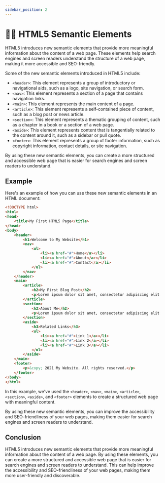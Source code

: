 ```yaml
---
sidebar_position: 2
---
```



# 🙋🏻 HTML5 Semantic Elements

HTML5 introduces new semantic elements that provide more meaningful information about the content of a web page. These elements help search engines and screen readers understand the structure of a web page, making it more accessible and SEO-friendly.

Some of the new semantic elements introduced in HTML5 include:

- `<header>`: This element represents a group of introductory or navigational aids, such as a logo, site navigation, or search form.
- `<nav>`: This element represents a section of a page that contains navigation links.
- `<main>`: This element represents the main content of a page.
- `<article>`: This element represents a self-contained piece of content, such as a blog post or news article.
- `<section>`: This element represents a thematic grouping of content, such as a chapter in a book or a section of a web page.
- `<aside>`: This element represents content that is tangentially related to the content around it, such as a sidebar or pull quote.
- `<footer>`: This element represents a group of footer information, such as copyright information, contact details, or site navigation.

By using these new semantic elements, you can create a more structured and accessible web page that is easier for search engines and screen readers to understand.

## Example

Here's an example of how you can use these new semantic elements in an HTML document:

```html title="index.html"
<!DOCTYPE html>
<html>
<head>
    <title>My First HTML5 Page</title>
</head>
<body>
    <header>
        <h1>Welcome to My Website</h1>
        <nav>
            <ul>
                <li><a href="#">Home</a></li>
                <li><a href="#">About</a></li>
                <li><a href="#">Contact</a></li>
            </ul>
        </nav>
    </header>
    <main>
        <article>
            <h2>My First Blog Post</h2>
            <p>Lorem ipsum dolor sit amet, consectetur adipiscing elit.</p>
        </article>
        <section>
            <h2>About Me</h2>
            <p>Lorem ipsum dolor sit amet, consectetur adipiscing elit.</p>
        </section>
        <aside>
            <h3>Related Links</h3>
            <ul>
                <li><a href="#">Link 1</a></li>
                <li><a href="#">Link 2</a></li>
                <li><a href="#">Link 3</a></li>
            </ul>
        </aside>
    </main>
    <footer>
        <p>&copy; 2021 My Website. All rights reserved.</p>
    </footer>
</body>
</html>
```

<BrowserWindow url="http://.../index.html">
  <MyFirstHTML5Page />
</BrowserWindow>

In this example, we've used the `<header>`, `<nav>`, `<main>`, `<article>`, `<section>`, `<aside>`, and `<footer>` elements to create a structured web page with meaningful content.

By using these new semantic elements, you can improve the accessibility and SEO-friendliness of your web pages, making them easier for search engines and screen readers to understand.

## Conclusion

HTML5 introduces new semantic elements that provide more meaningful information about the content of a web page. By using these elements, you can create a more structured and accessible web page that is easier for search engines and screen readers to understand. This can help improve the accessibility and SEO-friendliness of your web pages, making them more user-friendly and discoverable.